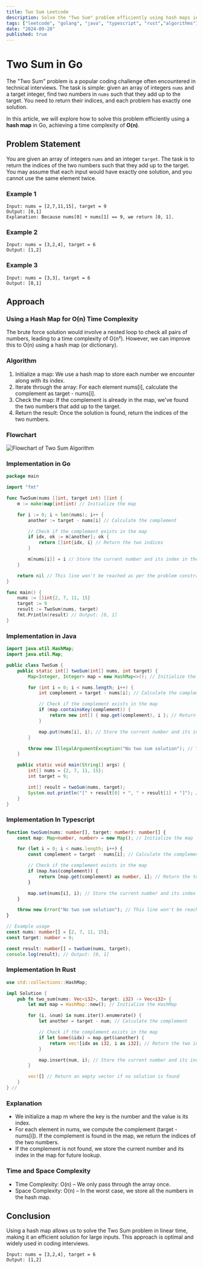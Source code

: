 ```yaml
---
title: Two Sum Leetcode
description: Solve the "Two Sum" problem efficiently using hash maps in Go.
tags: ["leetcode", "golang", "java", "typescript", "rust","algorithms"]
date: "2024-09-28"
published: true
---
```


# Two Sum in Go

The "Two Sum" problem is a popular coding challenge often encountered in technical interviews. The task is simple: given an array of integers `nums` and a target integer, find two numbers in `nums` such that they add up to the target. You need to return their indices, and each problem has exactly one solution.

In this article, we will explore how to solve this problem efficiently using a **hash map** in Go, achieving a time complexity of **O(n)**.

## Problem Statement

You are given an array of integers `nums` and an integer `target`. The task is to return the indices of the two numbers such that they add up to the target. You may assume that each input would have exactly one solution, and you cannot use the same element twice.

### Example 1

```plaintext
Input: nums = [2,7,11,15], target = 9
Output: [0,1]
Explanation: Because nums[0] + nums[1] == 9, we return [0, 1].
```

### Example 2

```plaintext
Input: nums = [3,2,4], target = 6
Output: [1,2]
```

### Example 3

```
Input: nums = [3,3], target = 6
Output: [0,1]
```

## Approach

### Using a Hash Map for O(n) Time Complexity

The brute force solution would involve a nested loop to check all pairs of numbers, leading to a time complexity of O(n²). However, we can improve this to O(n) using a hash map (or dictionary).

### Algorithm

1. Initialize a map: We use a hash map to store each number we encounter along with its index.
2. Iterate through the array: For each element nums[i], calculate the complement as target - nums[i].
3. Check the map: If the complement is already in the map, we've found the two numbers that add up to the target.
4. Return the result: Once the solution is found, return the indices of the two numbers.

### Flowchart

![Flowchart of Two Sum Algorithm](/leetcode/two_sum.png)

### Implementation in Go

```go
package main

import "fmt"

func TwoSum(nums []int, target int) []int {
    m := make(map[int]int) // Initialize the map

    for i := 0; i < len(nums); i++ {
        another := target - nums[i] // Calculate the complement

        // Check if the complement exists in the map
        if idx, ok := m[another]; ok {
            return []int{idx, i} // Return the two indices
        }

        m[nums[i]] = i // Store the current number and its index in the map
    }

    return nil // This line won't be reached as per the problem constraints
}

func main() {
    nums := []int{2, 7, 11, 15}
    target := 9
    result := TwoSum(nums, target)
    fmt.Println(result) // Output: [0, 1]
}
```

### Implementation in Java

```java
import java.util.HashMap;
import java.util.Map;

public class TwoSum {
    public static int[] twoSum(int[] nums, int target) {
        Map<Integer, Integer> map = new HashMap<>(); // Initialize the map

        for (int i = 0; i < nums.length; i++) {
            int complement = target - nums[i]; // Calculate the complement

            // Check if the complement exists in the map
            if (map.containsKey(complement)) {
                return new int[] { map.get(complement), i }; // Return the two indices
            }

            map.put(nums[i], i); // Store the current number and its index in the map
        }

        throw new IllegalArgumentException("No two sum solution"); // This line won't be reached as per the problem constraints
    }

    public static void main(String[] args) {
        int[] nums = {2, 7, 11, 15};
        int target = 9;

        int[] result = twoSum(nums, target);
        System.out.println("[" + result[0] + ", " + result[1] + "]"); // Output: [0, 1]
    }
}
```

### Implementation In Typescript

```typescript
function twoSum(nums: number[], target: number): number[] {
    const map: Map<number, number> = new Map(); // Initialize the map

    for (let i = 0; i < nums.length; i++) {
        const complement = target - nums[i]; // Calculate the complement

        // Check if the complement exists in the map
        if (map.has(complement)) {
            return [map.get(complement) as number, i]; // Return the two indices
        }

        map.set(nums[i], i); // Store the current number and its index in the map
    }

    throw new Error("No two sum solution"); // This line won't be reached as per the problem constraints
}

// Example usage
const nums: number[] = [2, 7, 11, 15];
const target: number = 9;

const result: number[] = twoSum(nums, target);
console.log(result); // Output: [0, 1]
```

### Implementation In Rust

```rust
use std::collections::HashMap;

impl Solution {
    pub fn two_sum(nums: Vec<i32>, target: i32) -> Vec<i32> {
        let mut map = HashMap::new(); // Initialize the HashMap

        for (i, &num) in nums.iter().enumerate() {
            let another = target - num; // Calculate the complement

            // Check if the complement exists in the map
            if let Some(&idx) = map.get(&another) {
                return vec![idx as i32, i as i32]; // Return the two indices
            }

            map.insert(num, i); // Store the current number and its index in the map
        }

        vec![] // Return an empty vector if no solution is found
    }
} // 
```


### Explanation

- We initialize a map m where the key is the number and the value is its index.
- For each element in nums, we compute the complement (target - nums[i]).
If the complement is found in the map, we return the indices of the two numbers.
- If the complement is not found, we store the current number and its index in the map for future lookup.

### Time and Space Complexity
- Time Complexity: O(n) – We only pass through the array once.
- Space Complexity: O(n) – In the worst case, we store all the numbers in the hash map.

## Conclusion

Using a hash map allows us to solve the Two Sum problem in linear time, making it an efficient solution for large inputs. This approach is optimal and widely used in coding interviews.

```plaintext
Input: nums = [3,2,4], target = 6
Output: [1,2]
```
